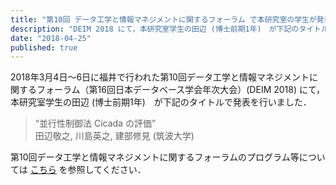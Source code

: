 ```yaml
---
title: "第10回 データ工学と情報マネジメントに関するフォーラム で本研究室の学生が発表しました"
description: "DEIM 2018 にて，本研究室学生の田辺 (博士前期1年)　が下記のタイトルで発表を行いました．"
date: "2018-04-25"
published: true
---
```


2018年3月4日〜6日に福井で行われた第10回データ工学と情報マネジメントに関するフォーラム（第16回日本データベース学会年次大会）(DEIM 2018) にて，本研究室学生の田辺 (博士前期1年)　が下記のタイトルで発表を行いました．

> “並行性制御法 Cicada の評価”  
> 田辺敬之, 川島英之, 建部修見 (筑波大学)

第10回データ工学と情報マネジメントに関するフォーラムのプログラム等については [こちら](http://db-event.jpn.org/deim2018/post/program/) を参照してください．
